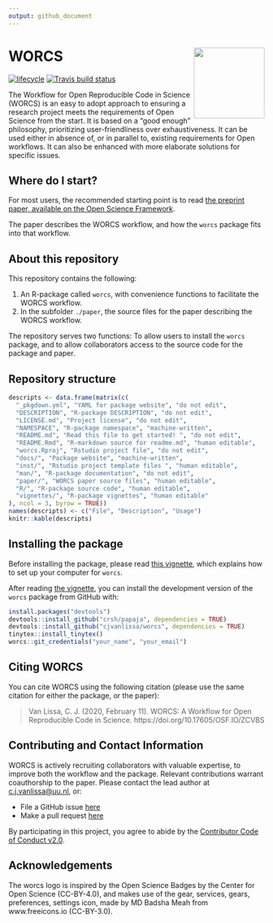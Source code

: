 ```yaml
---
output: github_document
---
```


# WORCS <a href='https://osf.io/zcvbs/'><img src='paper/worcs_icon.png' align="right" height="139" /></a>

<!-- README.md is generated from README.Rmd. Please edit that file -->
<!--[![CRAN status](https://www.r-pkg.org/badges/version/worcs)](https://cran.r-project.org/package=worcs)
[![](https://cranlogs.r-pkg.org/badges/worcs)](https://cran.r-project.org/package=worcs)-->
[![lifecycle](https://img.shields.io/badge/lifecycle-experimental-orange.svg)](https://www.tidyverse.org/lifecycle/#experimental)
[![Travis build status](https://travis-ci.org/cjvanlissa/worcs.svg?branch=master)](https://travis-ci.org/cjvanlissa/worcs)
<!--[![Codecov test
coverage](https://codecov.io/gh/cjvanlissa/worcs/branch/master/graph/badge.svg)](https://codecov.io/gh/cjvanlissa/worcs?branch=master)-->
<!--[![DOI](http://joss.theoj.org/papers/10.21105/joss.00978/status.svg)](https://doi.org/10.21105/joss.00978)-->

The Workflow for Open Reproducible Code in Science (WORCS) is an easy to adopt approach to ensuring a research project meets the requirements of Open Science from the start. It is based on a "good enough" philosophy, prioritizing user-friendliness over exhaustiveness. It can be used either in absence of, or in parallel to, existing requirements for Open workflows. It can also be enhanced with more elaborate solutions for specific issues.

## Where do I start?

For most users, the recommended starting point is to read [the preprint paper, available on the Open Science Framework](https://osf.io/zcvbs/).

The paper describes the WORCS workflow, and how the `worcs` package fits into that workflow.

## About this repository

This repository contains the following:

1.  An R-package called `worcs`, with convenience functions to facilitate the WORCS workflow.
2.  In the subfolder `./paper`, the source files for the paper describing the WORCS workflow.

The repository serves two functions: To allow users to install the `worcs` package, and to allow collaborators access to the source code for the package and paper.

## Repository structure

```r
descripts <- data.frame(matrix(c(
  "_pkgdown.yml", "YAML for package website", "do not edit",
  "DESCRIPTION", "R-package DESCRIPTION", "do not edit",
  "LICENSE.md", "Project license", "do not edit",
  "NAMESPACE", "R-package namespace", "machine-written",
  "README.md", "Read this file to get started! ", "do not edit",
  "README.Rmd", "R-markdown source for readme.md", "human editable",
  "worcs.Rproj", "Rstudio project file", "do not edit",
  "docs/", "Package website", "machine-written",
  "inst/", "Rstudio project template files ", "human editable",
  "man/", "R-package documentation", "do not edit",
  "paper/", "WORCS paper source files", "human editable",
  "R/", "R-package source code", "human editable",
  "vignettes/", "R-package vignettes", "human editable"
), ncol = 3, byrow = TRUE))
names(descripts) <- c("File", "Description", "Usage")
knitr::kable(descripts)
```

## Installing the package

Before installing the package, please read [this vignette](https://cjvanlissa.github.io/worcs/articles/setup.html), which explains how to set up your computer for `worcs`.

After reading [the vignette](https://cjvanlissa.github.io/worcs/articles/setup.html), you can install the development version of the `worcs` package from GitHub with:

``` r
install.packages("devtools")
devtools::install_github("crsh/papaja", dependencies = TRUE)
devtools::install_github("cjvanlissa/worcs", dependencies = TRUE)
tinytex::install_tinytex()
worcs::git_credentials("your_name", "your_email")
```

## Citing WORCS

You can cite WORCS using the following citation (please use the same citation for either the package, or the paper):

> Van Lissa, C. J. (2020, February 11). WORCS: A Workflow for Open Reproducible Code in Science. https://doi.org/10.17605/OSF.IO/ZCVBS

## Contributing and Contact Information

WORCS is actively recruiting collaborators with valuable expertise, to improve both the workflow and the package. Relevant contributions warrant coauthorship to the paper. Please contact the lead author at [c.j.vanlissa@uu.nl](mailto:c.j.vanlissa@uu.nl), or:

  - File a GitHub issue [here](https://github.com/cjvanlissa/worcs)
  - Make a pull request
    [here](https://github.com/cjvanlissa/worcs/pulls)

By participating in this project, you agree to abide by the [Contributor
Code of Conduct v2.0](https://www.contributor-covenant.org/).

## Acknowledgements

The worcs logo is inspired by the Open Science Badges by the Center for Open Science (CC-BY-4.0), and makes use of the gear, services, gears, preferences, settings icon, made by MD Badsha Meah from www.freeicons.io (CC-BY-3.0). 
